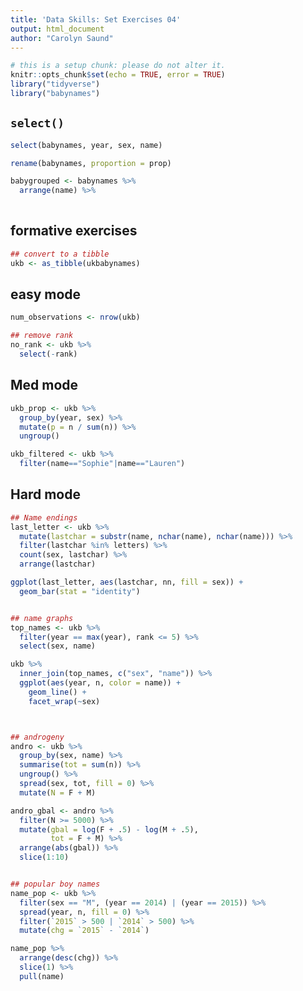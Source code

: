 ```yaml
---
title: 'Data Skills: Set Exercises 04'
output: html_document
author: "Carolyn Saund"
---
```


```r
# this is a setup chunk: please do not alter it.
knitr::opts_chunk$set(echo = TRUE, error = TRUE)
library("tidyverse")
library("babynames")
```


## `select()`
```r
select(babynames, year, sex, name)

rename(babynames, proportion = prop)

babygrouped <- babynames %>%
  arrange(name) %>%
  
```



## formative exercises

```r
## convert to a tibble
ukb <- as_tibble(ukbabynames)

```

## easy mode
```r
num_observations <- nrow(ukb)

## remove rank
no_rank <- ukb %>%
  select(-rank)


```
## Med mode
```r
ukb_prop <- ukb %>%
  group_by(year, sex) %>%
  mutate(p = n / sum(n)) %>%
  ungroup()
```


```r
ukb_filtered <- ukb %>%
  filter(name=="Sophie"|name=="Lauren")
```



## Hard mode
```r

## Name endings
last_letter <- ukb %>%
  mutate(lastchar = substr(name, nchar(name), nchar(name))) %>%
  filter(lastchar %in% letters) %>%
  count(sex, lastchar) %>%
  arrange(lastchar)

ggplot(last_letter, aes(lastchar, nn, fill = sex)) +
  geom_bar(stat = "identity")


## name graphs
top_names <- ukb %>%
  filter(year == max(year), rank <= 5) %>%
  select(sex, name)

ukb %>%
  inner_join(top_names, c("sex", "name")) %>%
  ggplot(aes(year, n, color = name)) +
    geom_line() +
    facet_wrap(~sex)



## androgeny
andro <- ukb %>%
  group_by(sex, name) %>%
  summarise(tot = sum(n)) %>%
  ungroup() %>%
  spread(sex, tot, fill = 0) %>%
  mutate(N = F + M)

andro_gbal <- andro %>%
  filter(N >= 5000) %>%
  mutate(gbal = log(F + .5) - log(M + .5),
         tot = F + M) %>%
  arrange(abs(gbal)) %>%
  slice(1:10)


## popular boy names
name_pop <- ukb %>%
  filter(sex == "M", (year == 2014) | (year == 2015)) %>%
  spread(year, n, fill = 0) %>%
  filter(`2015` > 500 | `2014` > 500) %>%
  mutate(chg = `2015` - `2014`)

name_pop %>%
  arrange(desc(chg)) %>%
  slice(1) %>%
  pull(name)
```


